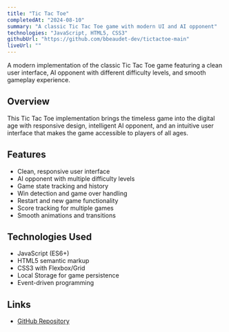 ```yaml
---
title: "Tic Tac Toe"
completedAt: "2024-08-10"
summary: "A classic Tic Tac Toe game with modern UI and AI opponent"
technologies: "JavaScript, HTML5, CSS3"
githubUrl: "https://github.com/bbeaudet-dev/tictactoe-main"
liveUrl: ""
---
```


A modern implementation of the classic Tic Tac Toe game featuring a clean user interface, AI opponent with different difficulty levels, and smooth gameplay experience.

## Overview

This Tic Tac Toe implementation brings the timeless game into the digital age with responsive design, intelligent AI opponent, and an intuitive user interface that makes the game accessible to players of all ages.

## Features

- Clean, responsive user interface
- AI opponent with multiple difficulty levels
- Game state tracking and history
- Win detection and game over handling
- Restart and new game functionality
- Score tracking for multiple games
- Smooth animations and transitions

## Technologies Used

- JavaScript (ES6+)
- HTML5 semantic markup
- CSS3 with Flexbox/Grid
- Local Storage for game persistence
- Event-driven programming

## Links

- [GitHub Repository](https://github.com/bbeaudet-dev/tictactoe-main)
